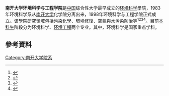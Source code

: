 '''南开大学环境科学与工程学院'''是[[中国|中国]]综合性大学最早成立的[[环境科学|环境科学]]學院，1983年环境科学系从[[南开大学|南开大学]]化学院分离出来，1998年环境科学与工程学院正式成立。该學院研究領域包括污染化學、環境修復、空氣與水污染防治等<ref>{{cite news|url=http://kxjs.tj.gov.cn/zhengwugongkai/ztzl/kjzcmltjjs/gzdt/201505/t20150519_78278.html|title=市科委社发处赴南开大学环境科学与工程学院调研|publisher=[[天津市科学技术委员会|天津市科学技术委员会]]|date=2015-05-19|access-date=2018-08-19|archive-url=https://web.archive.org/web/20180819083200/http://kxjs.tj.gov.cn/zhengwugongkai/ztzl/kjzcmltjjs/gzdt/201505/t20150519_78278.html|archive-date=2018-08-19|dead-url=yes}}</ref><ref name="李彗生2005">{{cite book|author=李彗生|title=中国大学图典|url=https://books.google.com/books?id=PZYPAQAAMAAJ|year=2005|publisher=成都时代出版社|access-date=2018-09-05|archive-date=2021-03-10|archive-url=https://web.archive.org/web/20210310020918/https://books.google.com/books?id=PZYPAQAAMAAJ|dead-url=no}}</ref><ref>{{cite book|title=中國環境年鉴|url=https://books.google.com/books?id=X4G5AAAAIAAJ|year=2004|publisher=中国环境科学出版社|page=766|access-date=2018-09-05|archive-date=2021-03-10|archive-url=https://web.archive.org/web/20210310020922/https://books.google.com/books?id=X4G5AAAAIAAJ|dead-url=no}}</ref><ref name="读书堂2017">{{cite book|author=读书堂|title=南开成功学习秘诀|url=https://books.google.com/books?id=dHEqDwAAQBAJ&pg=PT18|date=7 June 2017|publisher=飛翔時代|page=18|id=GGKEY:ZD5KZJSQ318|access-date=2018-09-05|archive-date=2021-03-10|archive-url=https://web.archive.org/web/20210310020926/https://books.google.com/books?id=dHEqDwAAQBAJ&pg=PT18|dead-url=no}}</ref>。目前[[本科生|本科生]]阶段分为环境科学、[[环境工程|环境工程]]两个专业。其中，环境科学是国家重点学科。

==參考資料==
{{Reflist}}

{{南开大学}}
[[Category:南开大学院系|Category:南开大学院系]]